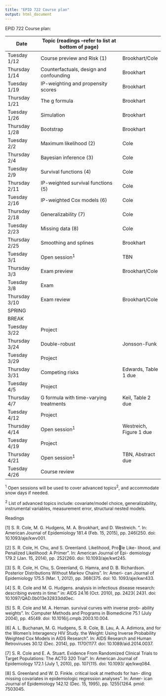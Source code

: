 ```yaml
---
title: "EPID 722 Course plan"
output: html_document
---
```


EPID 722 Course plan:


| Date          | Topic (readings --refer to list at bottom of page)                    |                   |
|---------------|-------------------------------------|-------------------|
| Tuesday 1/12  | Course preview and Risk (1)         | Brookhart/Cole    |
| Thursday 1/14 | Counterfactuals, design and confounding | Brookhart         |
| Tuesday 1/19  | IP-weighting and propensity scores    | Brookhart         |
| Thursday 1/21 | The g formula  | Brookhart         |
| Tuesday  1/26 | Simulation                       | Brookhart         |
| Thursday 1/28 | Bootstrap                           | Brookhart         |
| Tuesday 2/2   | Maximum likelihood (2)       | Cole              |
| Thursday 2/4  | Bayesian inference (3)      | Cole              |
| Tuesday 2/9   | Survival functions (4)         | Cole              |
| Thursday 2/11 | IP-weighted survival functions (5)  | Cole         |
| Tuesday 2/16  | IP-weighted Cox models (6)                       | Cole              |
| Thursday 2/18 | Generalizability (7)             | Cole              |
| Tuesday 2/23  | Missing data (8)        | Cole              |
| Thursday 2/25 | Smoothing and splines | Brookhart              |
| Tuesday 3/1   | Open session<sup>1</sup>                       | TBN               |
| Thursday 3/3  | Exam preview                        | Brookhart/Cole    |
| Tuesday 3/8   | Exam                                |                   |
| Thursday 3/10 | Exam review                         | Brookhart/Cole    |
| SPRING        |                                     |                   |
| BREAK         |                                     |                   |
| Tuesday 3/22  | Project                             |                   |
| Thursday 3/24 | Double-robust                      | Jonsson-Funk               |
| Tuesday 3/29  | Project                             |                   |
| Thursday 3/31 | Competing risks                       | Edwards, Table 1 due  |
| Tuesday 4/5   | Project                             |                   |
| Thursday 4/7  | G formula with time-varying treatments                       | Keil, Table 2 due  |
| Tuesday 4/12  | Project                             |                   |
| Thursday 4/14 | Open session<sup>1</sup>                       | Westreich, Figure 1 due |
| Tuesday 4/19  | Project                             |                   |
| Thursday 4/21 | Open session<sup>1</sup>                       | TBN, Abstract due |
| Tuesday 4/26  | Course review                       |                   |

<sup>1</sup> Open sessions will be used to cover advanced topics<sup>2</sup>, and accommodate snow days if needed.

<sup>2</sup> List of advanced topics include: covariate/model choice, generalizability, instrumental variables, measurement error, structural nested models.

Readings

[1] S. R. Cole, M. G. Hudgens, M. A. Brookhart, and D. Westreich. \Risk".
In: American Journal of Epidemiology 181.4 (Feb. 15, 2015), pp. 246{250.
doi: 10.1093/aje/kwv001.

[2] S. R. Cole, H. Chu, and S. Greenland. \Maximum Likelihood, Prole Like-
lihood, and Penalized Likelihood: A Primer". In: American Journal of Epi-
demiology 179.2 (Jan. 15, 2014), pp. 252{260. doi: 10.1093/aje/kwt245.

[3] S. R. Cole, H. Chu, S. Greenland, G. Hamra, and D. B. Richardson.
\Bayesian Posterior Distributions Without Markov Chains". In: Ameri-
can Journal of Epidemiology 175.5 (Mar. 1, 2012), pp. 368{375. doi: 10.
1093/aje/kwr433.

[4] S. R. Cole and M. G. Hudgens. \Survival analysis in infectious disease
research: describing events in time:" in: AIDS 24.16 (Oct. 2010), pp. 2423{
2431. doi: 10.1097/QAD.0b013e32833dd0ec.

[5] S. R. Cole and M. A. Hernan. \Adjusted survival curves with inverse prob-
ability weights". In: Computer Methods and Programs in Biomedicine 75.1
(July 2004), pp. 45{49. doi: 10.1016/j.cmpb.2003.10.004.


[6] A. L. Buchanan, M. G. Hudgens, S. R. Cole, B. Lau, A. A. Adimora,
and for the Women's Interagency HIV Study. \Worth the Weight: Using
Inverse Probability Weighted Cox Models in AIDS Research". In: AIDS
Research and Human Retroviruses 30.12 (Dec. 2014), pp. 1170{1177. doi:
10.1089/aid.2014.0037.

[7] S. R. Cole and E. A. Stuart. \Generalizing Evidence From Randomized
Clinical Trials to Target Populations: The ACTG 320 Trial". In: American
Journal of Epidemiology 172.1 (July 1, 2010), pp. 107{115. doi: 10.1093/
aje/kwq084.

[8] S. Greenland and W. D. Finkle. \A critical look at methods for han-
dling missing covariates in epidemiologic regression analyses". In: Amer-
ican Journal of Epidemiology 142.12 (Dec. 15, 1995), pp. 1255{1264. pmid:
7503045.

